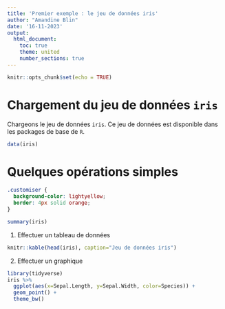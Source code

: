 ---
title: 'Premier exemple : le jeu de données iris'
author: "Amandine Blin"
date: '16-11-2023'
output: 
  html_document:
    toc: true
    theme: united
    number_sections: true
---

```{r setup, include=FALSE}
knitr::opts_chunk$set(echo = TRUE)
```

# Chargement du jeu de données `iris`

Chargeons le jeu de données `iris`. Ce jeu de données est disponible dans les packages de base de `R`.

```{r}
data(iris)
```

# Quelques opérations simples

```{css, echo=FALSE}
.customiser {
  background-color: lightyellow;
  border: 4px solid orange;
}
```

```{r class.source="customiser"}
summary(iris)
```

1.  Effectuer un tableau de données

```{r}
knitr::kable(head(iris), caption="Jeu de données iris")
```

2.  Effectuer un graphique

```{r, message=FALSE, warning=FALSE}
library(tidyverse)
iris %>% 
  ggplot(aes(x=Sepal.Length, y=Sepal.Width, color=Species)) + 
  geom_point() +
  theme_bw()
```



